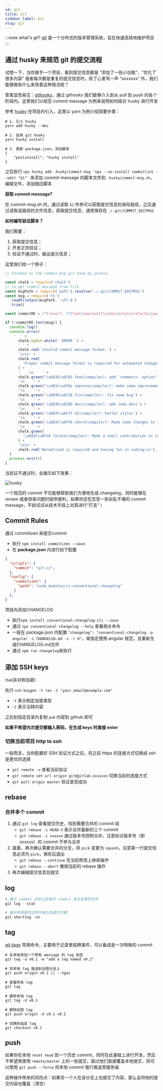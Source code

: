 ```yaml
---
id: git
title: Git
sidebar_label: Git
slug: git
---
```


:::note what's git?
[git](https://git-scm.com/) 是一个分布式的版本管理系统，旨在快速高效地维护项目
:::


## 通过 husky 来规范 git 的提交流程

试想一下，当你接手一个项目，看到提交信息都是 “添加了一些小功能”、“优化了很多内容” 或者每次都是重复的提交信息时。除了心里骂一声 “sxxxxxx” 外，我们能够做些什么来改善这种情况呢？

答案显而易见：[githooks](https://git-scm.com/docs/githooks)，通过 githooks 我们能够介入到从 pull 到 push 的各个阶段内，这里我们以规范 commit message 为例来说明如何结合 husky 进行开发

参考 [husky](https://typicode.github.io/husky/#/?) 在项目内引入，这里以 yarn 为例介绍简要步骤：

```shell
# 1. 引入 husky
yarn add husky --dev

# 2. 启用 git hooks
yarn husky install

# 3. 更新 package.json，添加脚本
{
	"postinstall": "husky install"
}
```

之后执行 `npx husky add .husky/commit-msg 'npx --no-install commitlint --edit "$1"'` 来添加 commit-message 的脚本文件到 `.husky/commit-msg.sh`，编辑文件，添加相应脚本

<b>获取 commit message?</b>

在 commit-msg.sh 内，通过读取 `$1` 传参可以获取提交信息的保存路径，之后通过读取该路径的文件信息，获取提交信息，通常保存在 `./.git/COMMIT_EDITMSG` 

<b>如何编写验证脚本？</b>

我们需要：

1. 获取提交信息；
2. 开发正则验证；
3. 验证不通过时，输出提示信息；

这里我们给一个例子：

```javascript
// Invoked on the commit-msg git hook by yorkie.

const chalk = require('chalk')
// to get commit message from file
const msgPath = require('path').resolve('./.git/COMMIT_EDITMSG')
const msg = require('fs')
  .readFileSync(msgPath, 'utf-8')
  .trim()

const commitRE = /^(revert: )?(feat|improve|fix|docs|style|refactor|perf|test|workflow|build|ci|chore|types|wip|release|dep)(\(.+\))?: .{1,50}/

if (!commitRE.test(msg)) {
  console.log()
  console.error(
    '  ' +
      chalk.bgRed.white(' ERROR ') +
      ' ' +
      chalk.red('invalid commit message format.') +
      '\n\n' +
      chalk.red(
        'Proper commit message format is required for automated changelog generation. Examples:\n\n',
      ) +
      '    \n    ' +
      chalk.green("\uD83D\uDCA5 feat(compiler): add 'comments' option") +
      '\n    ' +
      chalk.green("\ud83c\udf0a improve(compiler): make some improvements") +
      '\n    ' +
      chalk.green('\uD83D\uDC1B fix(compiler): fix some bug') +
      '\n    ' +
      chalk.green('\uD83D\uDCDD docs(compiler): add some docs') +
      '\n    ' +
      chalk.green('\uD83C\uDF37 UI(compiler): better styles') +
      '\n    ' +
      chalk.green('\uD83C\uDFF0 chore(compiler): Made some changes to the scaffolding') +
      '\n    ' +
      chalk.green(
        '\uD83C\uDF10 locale(compiler): Made a small contribution to internationalization',
      ) +
      '\n\n' +
      chalk.red('Normalized is required and having fun in coding~\n'),
  )
  process.exit(1)
}

```



当验证不通过时，会展示如下效果：

![husky](/img/server/husky.png)

一个规范的 commit 不仅能够帮助我们方便地生成 changelog，同时能够在 review 或者排查问题时提供便利，如果你还在忍受一些杂乱不堪的 commit message，不妨试试从技术手段上对其进行“打击”！



## Commit Rules

通过 commitizen 来提交commit

- 执行 `npm install commitizen --save `
- 在 **package.json** 内进行如下配置

```json
{
  "scripts": {
    "commit": "git-cz",
  },
  "config": {
    "commitizen": {
      "path": "node_modules/cz-conventional-changelog"
    }
  },
}
```

项目内添加CHANGELOG

- 执行`npm install conventional-changelog-cli --save`
- 通过 `npx conventional-changelog --help` 查看相关命令
- 一般在 package.json 内配置 `"changelog": "conventional-changelog -p angular -i CHANGELOG.md -s -r 0"`，来指定使用 angular 规范，且重新生成CHANGELOG.md文件
- 通过 `npm run changelog`来执行



## 添加 SSH keys

rsa(非对称加密)

执行 `ssh-keygen -t ras -C "your_email@example.com"`

- `-t` 表示制定加密类型
- `-C` 表示注释内容

之后到指定目录内复制 `pub` 内容到 github 即可

<b>如果不希望内次提交都输入密码，在生成 keys 时直接 enter</b>

### 切换当前项目 http to ssh

一般而言，当你配置好 SSH 验证方式之后，将之前 https 的连接方式切换成 ssh 是更优的选择

- `git remote -v` 查看当前协议
- `git remote set-url origin git@gitlab.xxxxxxx` 切换当前的连接方式
- `git pull origin master` 验证是否成功





## rebase

### 合并多个 commit

1. 通过 `git log` 查看提交历史，找到需要合并的 commit 段
	- `git rebase -i HEAD~3` 表示合并最新的三个 commit
	- `git rebase -i xxxxxx` 通过版本号控制合并，注意标识版本号（即 xxxxxx）的 commit 不参与合并
2. 接着，再次确认需要合并的分支，将 `pick` 变更为 `squash`，注意第一行提交信息必须为 `pick`，保存后退出
	- `git rebase --continue` 在当前修改上继续操作
	- `git rebase --abort` 撤销当前的 rebase 操作
3. 再次编辑提交信息后提交



## log

```powershell
# 展示 commit 历史以及每次 commit 发生变更的文件
git log --stat

# 展示所有提交过的作者以及提交次数
git shortlog -sn
```





## tag

 [git-tags](https://git-scm.com/book/en/v2/Git-Basics-Tagging) 常用命令，主要用于记录里程碑事件，可以看成是一次特殊的 commit

```shell
# 在本地添加一个带有 message 的 tag 标签
git tag -a v0.1 -m "add a tag named v0.1"

# 将本地 tag 推送到远程分支上
git push origin v0.1 || --tgas

# 查看所有 tag
git tag

# 删除本地 tag
git tag -d v0.1

# 删除远程 tag
git push origin -d v0.1 v0.2

# 切换到指定 tag
git checkout v0.1
```



## push

如果你在本地 `reset head` 到一个历史 commit，同时在此基础上进行开发，然后不希望再使用 `remote/master` 上的一些提交，跳过他们直接覆盖本地提交，则可以使用 `git push --force` 将本地 commit 强行推送至服务端

这种操作带来的风险点：如果另一个人在该分支上也提交了内容，那么会将他的提交内容也覆盖（清空）

